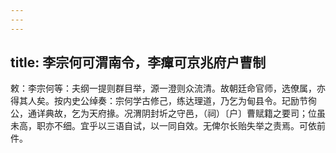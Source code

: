 ```yaml
---
---
---
```

title: 李宗何可渭南令，李癉可京兆府户曹制
---



敕：李宗何等：夫纲一提则群目举，源一澄则众流清。故朝廷命官师，选僚属，亦得其人矣。按内史公绰奏：宗何学古修己，练达理道，乃乞为甸县令。玘励节徇公，通详典故，乞为天府掾。况渭阴封圻之守邑，（祠）〔户〕曹赋籍之要司；位虽未高，职亦不细。宜乎以三语自试，以一同自效。无俾尔长贻失举之责焉。可依前件。